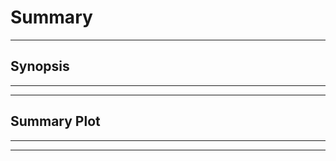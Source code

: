 # **Summary**
***
## **Synopsis**
***

<!--
briefly recap everything that was covered in the case study from the motivation to the data analysis.
Highlight conclusions made as well as limitations or future work to be done.
-->

<!--
Connect back to the main questions and what answers the analysis might have
-->

***

## **Summary Plot**
***

<!--
construct a plot here that summarizes the conclusions found in the data, if applicable
(connecting to a main question if possible)
-->

***
